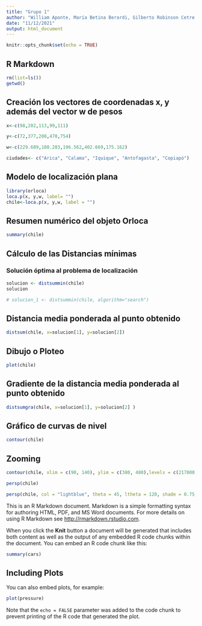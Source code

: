 ---
title: "Grupo 1"
author: "William Aponte, María Betina Berardi, Gilberto Robinson Cetre Palacio, Alejandra María Esteban, Claudia Zárate, Emiliano Tobares"
date: "11/12/2021"
output: html_document
---

```{r setup, include=FALSE}
knitr::opts_chunk$set(echo = TRUE)
```

## R Markdown

```{r}
rm(list=ls())
getwd()
```

## Creación los vectores de coordenadas x, y además del vector w de pesos

```{r}
x<-c(98,202,113,99,111)

y<-c(72,377,208,470,754)

w<-c(229.689,180.283,196.562,402.669,175.162)

ciudades<- c("Arica", "Calama", "Iquique", "Antofagasta", "Copiapó")

```


## Modelo de localización plana

```{r}
library(orloca)
loca.p(x, y,w, label= "")
chile<-loca.p(x, y,w, label = "")
```

## Resumen numérico del objeto Orloca

```{r}
summary(chile)
```

## Cálculo de las Distancias mínimas

### Solución óptima al problema de localización


```{r}
solucion <- distsummin(chile)
solucion
```
```{r}
# solucion_1 <- distsummin(chile, algorithm="search")
```


## Distancia media ponderada al punto obtenido

```{r}
distsum(chile, x=solucion[1], y=solucion[2]) 
```
## Dibujo o Ploteo

```{r}
plot(chile)
```


## Gradiente de la distancia media ponderada al punto obtenido

```{r}
distsumgra(chile, x=solucion[1], y=solucion[2] )
```

## Gráfico de curvas de nivel

```{r}
contour(chile)
```

## Zooming

```{r}
contour(chile, xlim = c(90, 140), ylim = c(380, 480),levels = c(217000, 218000, 219000, 220000))
```



```{r}
persp(chile)
```



```{r}
persp(chile, col = "lightblue", theta = 45, ltheta = 120, shade = 0.75, ticktype = "detailed")
```




This is an R Markdown document. Markdown is a simple formatting syntax for authoring HTML, PDF, and MS Word documents. For more details on using R Markdown see <http://rmarkdown.rstudio.com>.

When you click the **Knit** button a document will be generated that includes both content as well as the output of any embedded R code chunks within the document. You can embed an R code chunk like this:

```{r cars}
summary(cars)
```

## Including Plots

You can also embed plots, for example:

```{r pressure, echo=FALSE}
plot(pressure)
```

Note that the `echo = FALSE` parameter was added to the code chunk to prevent printing of the R code that generated the plot.
